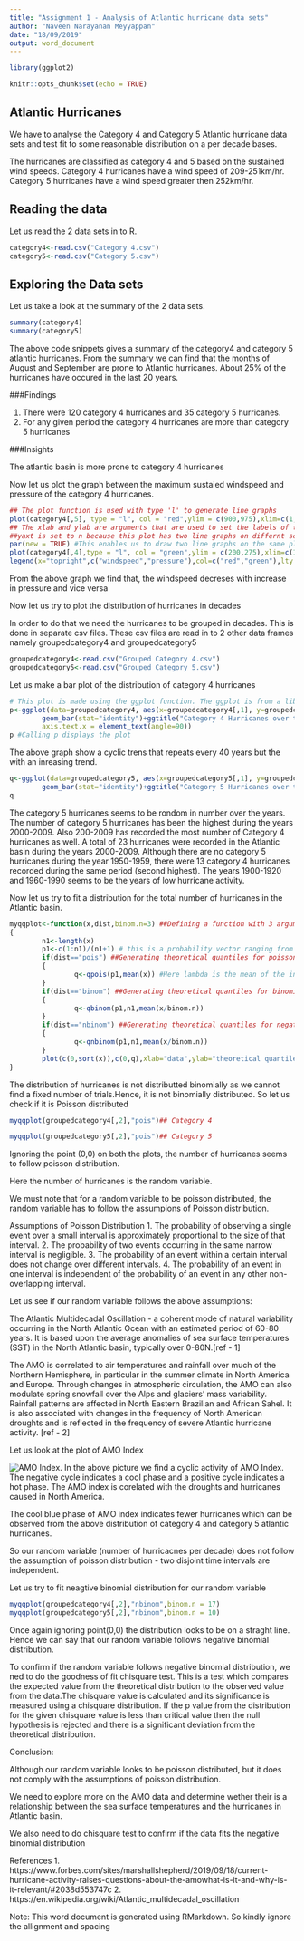 ```yaml
---
title: "Assignment 1 - Analysis of Atlantic hurricane data sets"
author: "Naveen Narayanan Meyyappan"
date: "18/09/2019"
output: word_document
---
```

```r
library(ggplot2)
```

```r
knitr::opts_chunk$set(echo = TRUE)
```

## Atlantic Hurricanes

We have to analyse the Category 4 and Category 5 Atlantic hurricane data sets and test fit to some reasonable distribution on a per decade bases.

The hurricanes are classified as category 4 and 5 based on the sustained wind speeds. 
Category 4 hurricanes have a wind speed of 209-251km/hr.
Category 5 hurricanes have a wind speed greater then 252km/hr.

## Reading the data

Let us read the 2 data sets in to R. 

```r
category4<-read.csv("Category 4.csv")
category5<-read.csv("Category 5.csv")

```

## Exploring the Data sets

Let us take a look at the summary of the 2 data sets.

```r
summary(category4)
summary(category5)
```


The above code snippets gives a summary of the category4 and category 5 atlantic hurricanes.
From the summary we can find that the months of August and September are prone to Atlantic hurricanes.
About 25% of the hurricanes have occured in the last 20 years.

###Findings

1. There were 120 category 4 hurricanes and 35 category 5 hurricanes.
2. For any given period the category 4 hurricanes are more than category 5 hurricanes

###Insights

The atlantic basin is more prone to category 4 hurricanes

Now let us plot the graph between the maximum sustaied windspeed and pressure of the category 4 hurricanes.
```r
## The plot function is used with type 'l' to generate line graphs
plot(category4[,5], type = "l", col = "red",ylim = c(900,975),xlim=c(1,20),yaxt = 'n',ylab = 'Windspeed/Pressure',xlab = ' Hurricane Index',lty = 2)
## The xlab and ylab are arguments that are used to set the labels of the axis
##yaxt is set to n because this plot has two line graphs on differnt scales and the axis values will overlap one over the other
par(new = TRUE) #This enables us to draw two line graphs on the same plot. This can be resetted to the default value by running the dev.off() in console
plot(category4[,4],type = "l", col = "green",ylim = c(200,275),xlim=c(1,20),yaxt = 'n',ylab="",xlab = "",pch=2,lty = 1, main = "Comparison of Windspeed and Pressure")
legend(x="topright",c("windspeed","pressure"),col=c("red","green"),lty = c(1,2),cex = 0.6)#This line is used to add legends to teh plot
```

From the above graph we find that, the windspeed decreses with increase in pressure and vice versa

Now let us try to plot the distribution of hurricanes in decades

In order to do that we need the hurricanes to be grouped in decades. This is done in separate csv files. These csv files are read in to 2 other data frames namely groupedcategory4 and groupedcategory5

```r
groupedcategory4<-read.csv("Grouped Category 4.csv")
groupedcategory5<-read.csv("Grouped Category 5.csv")
```

Let us make a bar plot of the distribution of category 4 hurricanes
```r
# This plot is made using the ggplot function. The ggplot is from a library 'ggplo2'. This graph is used since we require the years to be labelled on the xaxis and the number of hurricanes on y axis.
p<-ggplot(data=groupedcategory4, aes(x=groupedcategory4[,1], y=groupedcategory4[,2])) +
        geom_bar(stat="identity")+ggtitle("Category 4 Hurricanes over the years")+labs(y="Number of Hurricanes", x = "Years") + theme(plot.title = element_text(hjust = 0.5))+theme(text = element_text(size=20),
        axis.text.x = element_text(angle=90))
p #Calling p displays the plot
```

The above graph show a cyclic trens that repeats every 40 years but the with an inreasing trend. 

```r
q<-ggplot(data=groupedcategory5, aes(x=groupedcategory5[,1], y=groupedcategory5[,2])) +
        geom_bar(stat="identity")+ggtitle("Category 5 Hurricanes over the years")+labs(y="Number of Hurricanes", x = "Years") + theme(plot.title = element_text(hjust = 0.5))+theme(text = element_text(size=20))
q
```

The category 5 hurricanes seems to be rondom in number over the years. The number of category 5 hurricanes has been the highest during the years 2000-2009.
Also 200-2009 has recorded the most number of Category 4 hurricanes as well.
A total of 23 hurricanes were recorded in the Atlantic basin during the years 2000-2009.
Although there are no category 5 hurricanes during the year 1950-1959, there were 13 category 4 hurricanes recorded during the same period (second highest).
The years 1900-1920 and 1960-1990 seems to be the years of low hurricane activity.

Now let us try to fit a distribution for the total number of hurricanes in the Atlantic basin.

```r
myqqplot<-function(x,dist,binom.n=3) ##Defining a function with 3 arguments, x is the data vector, dist is the theoretical distribution which we want to check with and binom.n is used in generating the binomial distribution. binom.n has a default value of 3
{
        n1<-length(x) 
        p1<-c(1:n1)/(n1+1) # this is a probability vector ranging from 0 to 1, with the size equal to that of the data vector.
        if(dist=="pois") ##Generating theoretical quantiles for poisson distribution with the given lambda parameter.
        {
                q<-qpois(p1,mean(x)) #Here lambda is the mean of the input data vector.
        }
        if(dist=="binom") ##Generating theoretical quantiles for binomial distribution with the given n and p values
        {
                q<-qbinom(p1,n1,mean(x/binom.n))
        }
        if(dist=="nbinom") ##Generating theoretical quantiles for negative binomial distribution with the given n and p values
        {
                q<-qnbinom(p1,n1,mean(x/binom.n))
        }
        plot(c(0,sort(x)),c(0,q),xlab="data",ylab="theoretical quantile",main=dist) #The input data is sorted and taken on x axis, the theoretical quantiles are taken on the y axis. We are also plotting the point (0,0) to make the axis look continuous.
}
```

The distribution of hurricanes is not distributted binomially as we cannot find a fixed number of trials.Hence, it is not binomially distributed. So let us check if it is Poisson distributed

```r
myqqplot(groupedcategory4[,2],"pois")## Category 4
```

```r
myqqplot(groupedcategory5[,2],"pois")## Category 5
```

Ignoring the point (0,0) on both the plots, the number of hurricanes seems to follow poisson distribution.

Here the number of hurricanes is the random variable.

We must note that for a random variable to be poisson distributed, the random variable has to follow the assumpions of Poisson distribution.

Assumptions of Poisson Distribution
1. The probability of observing a single event over a small interval is approximately proportional to the size of that interval.
2. The probability of two events occurring in the same narrow interval is negligible.
3. The probability of an event within a certain interval does not change over different intervals.
4. The probability of an event in one interval is independent of the probability of an event in any other non-overlapping interval.

Let us see if our random variable follows the above assumptions:

The Atlantic Multidecadal Oscillation - a coherent mode of natural variability occurring in the North Atlantic Ocean with an estimated period of 60-80 years. It is based upon the average anomalies of sea surface temperatures (SST) in the North Atlantic basin, typically over 0-80N.[ref - 1]

The AMO is correlated to air temperatures and rainfall over much of the Northern Hemisphere, in particular in the summer climate in North America and Europe. Through changes in atmospheric circulation, the AMO can also modulate spring snowfall over the Alps and glaciers' mass variability. Rainfall patterns are affected in North Eastern Brazilian and African Sahel. It is also associated with changes in the frequency of North American droughts and is reflected in the frequency of severe Atlantic hurricane activity. [ref - 2]

Let us look at the plot of AMO Index

![AMO Index.](AMOindex.png)
In the above picture we find a cyclic activity of AMO Index. The negative cycle indicates a cool phase and a positive cycle indicates a hot phase.
The AMO index is corelated with the droughts and hurricanes caused in North America.

The cool blue phase of AMO index indicates fewer hurricanes which can be observed from the above distribution of category 4 and category 5 atlantic hurricanes.

So our random variable (number of hurricacnes per decade) does not follow the assumption of poisson distribution - two disjoint time intervals are independent.

Let us try to fit neagtive binomial distribution for our random variable

```r
myqqplot(groupedcategory4[,2],"nbinom",binom.n = 17)
myqqplot(groupedcategory5[,2],"nbinom",binom.n = 10)
```

Once again ignoring point(0,0) the distribution looks to be on a straght line. Hence we can say that our random variable follows negative binomial distribution.

To confirm if the random variable follows negative binomial distribution, we ned to do the goodness of fit chisquare test. This is a test which compares the expected value from the theoretical distribution to the observed value from the data.The chisquare value is calculated and its significance is measured using a chisquare distribution. If the p value from the distribution for the given chisquare value is less than critical value then the null hypothesis is rejected and there is a significant deviation from the theoretical distribution.  

Conclusion:

Although our random variable looks to be poisson distributed, but it does not comply with the assumptions of poisson distribution.

We need to explore more on the AMO data and determine wether their is a relationship between the sea surface temperatures and the hurricanes in Atlantic basin.

We also need to do chisquare test to confirm if the data fits the negative binomial distribution

References
1. https://www.forbes.com/sites/marshallshepherd/2019/09/18/current-hurricane-activity-raises-questions-about-the-amowhat-is-it-and-why-is-it-relevant/#2038d553747c
2. https://en.wikipedia.org/wiki/Atlantic_multidecadal_oscillation

Note: This word document is generated using RMarkdown. So kindly ignore the allignment and spacing


